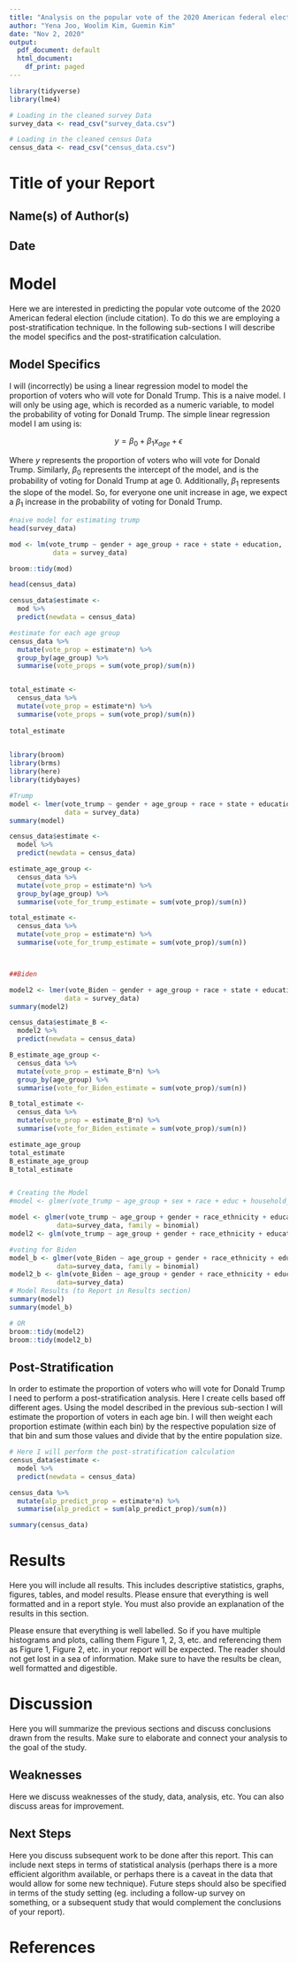 ```yaml
---
title: "Analysis on the popular vote of the 2020 American federal election"
author: "Yena Joo, Woolim Kim, Guemin Kim"
date: "Nov 2, 2020"
output:
  pdf_document: default
  html_document:
    df_print: paged
---
```


```r
library(tidyverse)
library(lme4)

# Loading in the cleaned survey Data
survey_data <- read_csv("survey_data.csv")

# Loading in the cleaned census Data
census_data <- read_csv("census_data.csv")

```

# Title of your Report

## Name(s) of Author(s) 
## Date


# Model

Here we are interested in predicting the popular vote outcome of the 2020 American federal election (include citation). To do this we are employing a post-stratification technique. In the following sub-sections I will describe the model specifics and the post-stratification calculation.


## Model Specifics
I will (incorrectly) be using a linear regression model to model the proportion of voters who will vote for Donald Trump. This is a naive model. I will only be using age, which is recorded as a numeric variable, to model the probability of voting for Donald Trump. The simple linear regression model I am using is:

$$ y = \beta_0+\beta_1  x_{age} + \epsilon$$

Where $y$ represents the proportion of voters who will vote for Donald Trump. Similarly, $\beta_0$ represents the intercept of the model, and is the probability of voting for Donald Trump at age 0. Additionally, $\beta_1$ represents the slope of the model. So, for everyone one unit increase in age, we expect a $\beta_1$ increase in the probability of voting for Donald Trump.

```r
#naive model for estimating trump
head(survey_data)

mod <- lm(vote_trump ~ gender + age_group + race + state + education,
           data = survey_data)

broom::tidy(mod)

head(census_data)

census_data$estimate <-
  mod %>%
  predict(newdata = census_data)

#estimate for each age group
census_data %>%
  mutate(vote_prop = estimate*n) %>%
  group_by(age_group) %>%
  summarise(vote_props = sum(vote_prop)/sum(n))


total_estimate <-
  census_data %>%
  mutate(vote_prop = estimate*n) %>%
  summarise(vote_props = sum(vote_prop)/sum(n))
  
total_estimate
  
```

```r
library(broom)
library(brms)
library(here)
library(tidybayes)

#Trump
model <- lmer(vote_trump ~ gender + age_group + race + state + education + (1|state),
              data = survey_data)
summary(model)

census_data$estimate <-
  model %>%
  predict(newdata = census_data)

estimate_age_group <-
  census_data %>%
  mutate(vote_prop = estimate*n) %>%
  group_by(age_group) %>%
  summarise(vote_for_trump_estimate = sum(vote_prop)/sum(n))

total_estimate <-
  census_data %>%
  mutate(vote_prop = estimate*n) %>%
  summarise(vote_for_trump_estimate = sum(vote_prop)/sum(n))



##Biden

model2 <- lmer(vote_Biden ~ gender + age_group + race + state + education + (1|state),
              data = survey_data)
summary(model2)

census_data$estimate_B <-
  model2 %>%
  predict(newdata = census_data)

B_estimate_age_group <-
  census_data %>%
  mutate(vote_prop = estimate_B*n) %>%
  group_by(age_group) %>%
  summarise(vote_for_Biden_estimate = sum(vote_prop)/sum(n))

B_total_estimate <-
  census_data %>%
  mutate(vote_prop = estimate_B*n) %>%
  summarise(vote_for_Biden_estimate = sum(vote_prop)/sum(n))

estimate_age_group
total_estimate
B_estimate_age_group
B_total_estimate



```

```r

# Creating the Model
#model <- glmer(vote_trump ~ age_group + sex + race + educ + household_income) 

model <- glmer(vote_trump ~ age_group + gender + race_ethnicity + education + (1|household_income), 
            data=survey_data, family = binomial)
model2 <- glm(vote_trump ~ age_group + gender + race_ethnicity + education + household_income, data=survey_data)

#voting for Biden
model_b <- glmer(vote_Biden ~ age_group + gender + race_ethnicity + education + (1|household_income), 
            data=survey_data, family = binomial)
model2_b <- glm(vote_Biden ~ age_group + gender + race_ethnicity + education + household_income, 
            data=survey_data)
# Model Results (to Report in Results section)
summary(model)
summary(model_b)

# OR
broom::tidy(model2)
broom::tidy(model2_b)
```

## Post-Stratification 

In order to estimate the proportion of voters who will vote for Donald Trump I need to perform a post-stratification analysis. Here I create cells based off different ages. Using the model described in the previous sub-section I will estimate the proportion of voters in each age bin. I will then weight each proportion estimate (within each bin) by the respective population size of that bin and sum those values and divide that by the entire population size. 

```r

# Here I will perform the post-stratification calculation
census_data$estimate <-
  model %>%
  predict(newdata = census_data)

census_data %>%
  mutate(alp_predict_prop = estimate*n) %>%
  summarise(alp_predict = sum(alp_predict_prop)/sum(n))

summary(census_data)

```


# Results

Here you will include all results. This includes descriptive statistics, graphs, figures, tables, and model results. Please ensure that everything is well formatted and in a report style. You must also provide an explanation of the results in this section. 

Please ensure that everything is well labelled. So if you have multiple histograms and plots, calling them Figure 1, 2, 3, etc. and referencing them as Figure 1, Figure 2, etc. in your report will be expected. The reader should not get lost in a sea of information. Make sure to have the results be clean, well formatted and digestible.

# Discussion

Here you will summarize the previous sections and discuss conclusions drawn from the results. Make sure to elaborate and connect your analysis to the goal of the study.

## Weaknesses

Here we discuss weaknesses of the study, data, analysis, etc. You can also discuss areas for improvement.

## Next Steps

Here you discuss subsequent work to be done after this report. This can include next steps in terms of statistical analysis (perhaps there is a more efficient algorithm available, or perhaps there is a caveat in the data that would allow for some new technique). Future steps should also be specified in terms of the study setting (eg. including a follow-up survey on something, or a subsequent study that would complement the conclusions of your report).


# References



